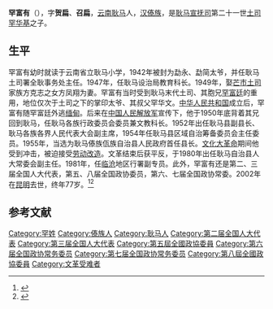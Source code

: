 '''罕富有'''（{{bd|1926年|8月12日|2002年|7月18日}}），字'''贺扁'''、'''召扁'''，[[云南|云南]][[耿马|耿马]]人，[[汉傣族|汉傣族]]，是[[耿马司|耿马宣抚司]]第二十一世[[土司|土司]][[罕华基|罕华基]]之子。

== 生平 ==
罕富有幼时就读于云南省立耿马小学，1942年被封为勐永、勐简太爷，并任耿马土司署全耿事务处主任。1947年，任耿马设治局教育科长。1949年，娶[[芒市土司|芒市土司]]家族方克志之女方凤翔为妻。罕富有当时受到耿马末代土司、其胞兄[[罕富廷|罕富廷]]的重用，地位仅次于土司之下的掌印太爷、其叔父罕华文。[[中华人民共和国|中华人民共和国]]成立后，罕富有随罕富廷外逃[[缅甸|缅甸]]。后来在[[中国人民解放军|中国人民解放军]]宣传下，他于1950年底背着其兄回到耿马，任耿马各族行政委员会委员兼文教科长。1952年出任耿马县副县长、耿马各族各界人民代表大会副主席，1954年任耿马县区域自治筹备委员会主任委员。1955年，当选为耿马傣族佤族自治县人民政府首任县长。[[文化大革命|文化大革命]]期间他受到冲击，被迫接受[[劳动改造|劳动改造]]。文革结束后获平反，于1980年出任耿马自治县人大常委会副主任。1981年，任[[临沧|临沧]]地区行署副专员。此外，罕富有还是第二、三届全国人大代表，第五、八届全国政协委员，第六、七届全国政协常委。2002年在[[昆明|昆明]]去世，终年77岁。<ref>{{cite book|title=《云南傣族土司文化研究论文集》|chapter=罕富有传|editor=云南省民族学会傣学研究委员会,德宏州傣学学会|publisher=云南民族出版社|year=2008}}</ref><ref>{{cite book|title=《中国统一战线全书》|editor=任涛|publisher=国际文化出版公司|year=1993}}</ref>

== 参考文献 ==
{{reflist}}

{{中华全国民主青年联合会第二届委员会}}

{{Authority control}}
{{DEFAULTSORT:Han}}
[[Category:罕姓|Category:罕姓]]
[[Category:傣族人|Category:傣族人]]
[[Category:耿马人|Category:耿马人]]
[[Category:第二届全国人大代表|Category:第二届全国人大代表]]
[[Category:第三届全国人大代表|Category:第三届全国人大代表]]
[[Category:第五屆全國政協委員|Category:第五屆全國政協委員]]
[[Category:第六届全国政协常务委员|Category:第六届全国政协常务委员]]
[[Category:第七届全国政协常务委员|Category:第七届全国政协常务委员]]
[[Category:第八屆全國政協委員|Category:第八屆全國政協委員]]
[[Category:文革受难者|Category:文革受难者]]